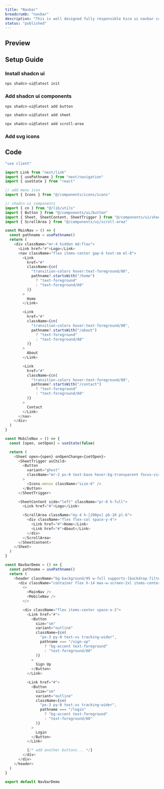 ```yaml
---
title: "Navbar"
breadcrumb: "navbar"
description: "This is well designed fully responsible kico ui navbar component. Just copy code and paste in your app."
status: "published"
---
```


## Preview

<ComponentPreview name="navbar-demo" />

## Setup Guide

### Install shadcn ui

```bash
npx shadcn-ui@latest init
```

### Add shadcn ui components

```bash
npx shadcn-ui@latest add button
```

```bash
npx shadcn-ui@latest add sheet
```

```bash
npx shadcn-ui@latest add scroll-area
```

### Add svg icons

## Code

```ts title="components/navbar.tsx" showLineNumber
"use client"

import Link from "next/link"
import { usePathname } from "next/navigation"
import { useState } from "react"

// add menu icon
import { Icons } from "@/components/icons/icons"

// shadcn ui components
import { cn } from "@/lib/utils"
import { Button } from "@/components/ui/button"
import { Sheet, SheetContent, SheetTrigger } from "@/components/ui/sheet"
import { ScrollArea } from "@/components/ui/scroll-area"

const MainNav = () => {
  const pathname = usePathname()
  return (
    <div className="mr-4 hidden md:flex">
      <Link href="#">Logo</Link>
      <nav className="flex items-center gap-6 text-sm ml-8">
        <Link
          href="#"
          className={cn(
            "transition-colors hover:text-foreground/80",
            pathname?.startsWith("/home")
              ? "text-foreground"
              : "text-foreground/60"
          )}
        >
          Home
        </Link>

        <Link
          href="#"
          className={cn(
            "transition-colors hover:text-foreground/80",
            pathname?.startsWith("/about")
              ? "text-foreground"
              : "text-foreground/60"
          )}
        >
          About
        </Link>

        <Link
          href="#"
          className={cn(
            "transition-colors hover:text-foreground/80",
            pathname?.startsWith("/contact")
              ? "text-foreground"
              : "text-foreground/60"
          )}
        >
          Contact
        </Link>
      </nav>
    </div>
  )
}

const MobileNav = () => {
  const [open, setOpen] = useState(false)

  return (
    <Sheet open={open} onOpenChange={setOpen}>
      <SheetTrigger asChild>
        <Button
          variant="ghost"
          className="mr-2 px-0 text-base hover:bg-transparent focus-visible:bg-transparent focus-visible:ring-0 focus-visible:ring-offset-0 md:hidden"
        >
          <Icons.menus className="size-6" />
        </Button>
      </SheetTrigger>

      <SheetContent side="left" className="pr-0 h-full">
        <Link href="#">Logo</Link>

        <ScrollArea className="my-4 h-[200px] pb-10 pl-6">
          <div className="flex flex-col space-y-4">
            <Link href="#">Home</Link>
            <Link href="#">About</Link>
          </div>
        </ScrollArea>
      </SheetContent>
    </Sheet>
  )
}

const NavbarDemo = () => {
  const pathname = usePathname()
  return (
    <header className="bg-background/95 w-full supports-[backdrop-filter]:bg-background/60 border-b backdrop-blur">
      <div className="container flex h-14 max-w-screen-2xl items-center justify-between relative">
        <>
          <MainNav />
          <MobileNav />
        </>

        <div className="flex items-center space-x-2">
          <Link href="#">
            <Button
              size="sm"
              variant="outline"
              className={cn(
                "px-3 py-0 text-xs tracking-wider",
                pathname === "/sign-up"
                  ? "bg-accent text-foreground"
                  : "text-foreground/60"
              )}
            >
              Sign Up
            </Button>
          </Link>

          <Link href="#">
            <Button
              size="sm"
              variant="outline"
              className={cn(
                "px-3 py-0 text-xs tracking-wider",
                pathname === "/login"
                  ? "bg-accent text-foreground"
                  : "text-foreground/60"
              )}
            >
              Login
            </Button>
          </Link>

          {/* add another buttons... */}
        </div>
      </div>
    </header>
  )
}

export default NavbarDemo


```
